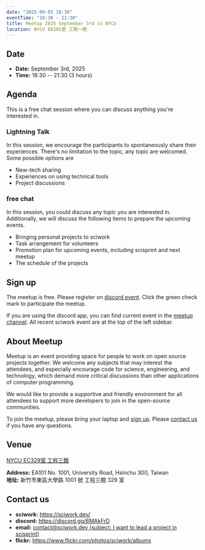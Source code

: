 ```yaml
---
date: "2025-09-03 18:30"
eventTime: "18:30 - 21:30"
title: Meetup 2025 September 3rd in NYCU
location: NYCU EA101室 工程一館
---
```


## Date

- **Date:** September 3rd, 2025
- **Time:** 18:30 -- 21:30 (3 hours)

## Agenda

This is a free chat session where you can discuss anything you're interested in.

<AgendaTable>
  <AgendaTable.Row time="18:30 - 19:30">
    <AgendaTable.Topic title="Free chat" />
  </AgendaTable.Row>
  <AgendaTable.Row time="19:30 - 20:30">
    <AgendaTable.Topic title="Lightning Talk" />
  </AgendaTable.Row>
  <AgendaTable.Row time="20:30 - 21:30">
    <AgendaTable.Topic title="Free chat" />
  </AgendaTable.Row>
</AgendaTable>

### Lightning Talk

In this session, we encourage the participants to spontaneously share their experiences.
There's no limitation to the topic, any topic are welcomed. Some possible options are

- New-tech sharing
- Experiences on using technical tools
- Project discussions

### free chat

In this session, you could discuss any topic you are interested in. Additionally, we will discuss the following items to prepare the upcoming events.

- Bringing personal projects to sciwork
- Task arrangement for volunteers
- Promotion plan for upcoming events, including scisprint and next meetup
- The schedule of the projects

## Sign up

The meetup is free. Please register on [discord event](https://discord.com/channels/730297880140578906/1007075707400237067/1410215252296990773). Click the green check mark to participate the meetup.

If you are using the discord app, you can find current event in the [meetup channel](https://discordapp.com/channels/730297880140578906/1007075707400237067). All recent sciwork event are at the top of the left sidebar.

## About Meetup

Meetup is an event providing space for people to work on open source projects together. We welcome any subjects that may interest the attendees, and especially encourage code for science, engineering, and technology, which demand more critical discussions than other applications of computer programming.

We would like to provide a supportive and friendly environment for all attendees to support more developers to join in the open-source communities.

To join the meetup, please bring your laptop and [sign up](#sign-up). Please [contact us](#contact-us) if you have any questions.

## Venue

[NYCU EC329室 工程三館](https://www.nycu.edu.tw/userfiles/nycuch/files/20240507162223659.pdf)

**Address:** EA101 No. 1001, University Road, Hsinchu 300, Taiwan  
**地址:** 新竹市東區大學路 1001 號 工程三館 329 室

<Map src="https://www.google.com/maps/embed?pb=!1m14!1m8!1m3!1d642.5507242197658!2d120.99719205821702!3d24.787349450240324!3m2!1i1024!2i768!4f13.1!3m3!1m2!1s0x3468360f96adabd7%3A0xedfd1ba0fa6c6bf7!2z5ZyL56uL6Zm95piO5Lqk6YCa5aSn5a24IOW3peeoi-S4iemkqA!5e0!3m2!1szh-TW!2stw!4v1756292267647!5m2!1szh-TW!2stw" />

## Contact us

- **sciwork:** https://sciwork.dev/
- **discord:** https://discord.gg/6MAkFrD
- **email:** [contact@sciwork.dev (subject: I want to lead a project in scisprint)](mailto:contact@sciwork.dev?subject=[sciwork]%20I%20want%20to%20lead%20a%20project%20in%20scisprint)
- **flickr:** https://www.flickr.com/photos/sciwork/albums

